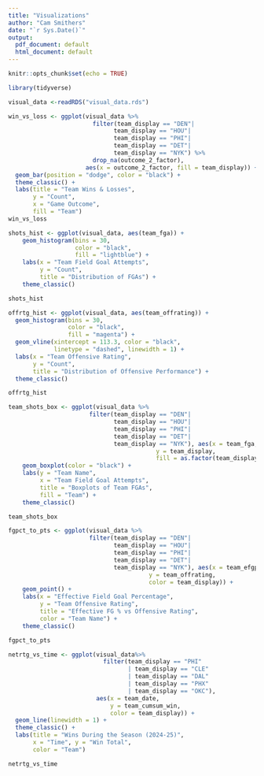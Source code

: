 ---
title: "Visualizations"
author: "Cam Smithers"
date: "`r Sys.Date()`"
output:
  pdf_document: default
  html_document: default
---

```{r setup, include=FALSE}
knitr::opts_chunk$set(echo = TRUE)
```

```{r}
library(tidyverse)
```

```{r}
visual_data <-readRDS("visual_data.rds")
```

```{r}
win_vs_loss <- ggplot(visual_data %>%
                        filter(team_display == "DEN"|
                              team_display == "HOU"|
                              team_display == "PHI"|
                              team_display == "DET"|
                              team_display == "NYK") %>%
                        drop_na(outcome_2_factor),
                      aes(x = outcome_2_factor, fill = team_display)) +
  geom_bar(position = "dodge", color = "black") +
  theme_classic() +
  labs(title = "Team Wins & Losses",
       y = "Count",
       x = "Game Outcome",
       fill = "Team")
win_vs_loss
```

```{r warning=FALSE}
shots_hist <- ggplot(visual_data, aes(team_fga)) +
    geom_histogram(bins = 30,
                   color = "black",
                   fill = "lightblue") +
    labs(x = "Team Field Goal Attempts",
         y = "Count",
         title = "Distribution of FGAs") +
    theme_classic()

shots_hist
```

```{r}

offrtg_hist <- ggplot(visual_data, aes(team_offrating)) +
  geom_histogram(bins = 30,
                 color = "black",
                 fill = "magenta") +
  geom_vline(xintercept = 113.3, color = "black",
             linetype = "dashed", linewidth = 1) +
  labs(x = "Team Offensive Rating",
       y = "Count",
       title = "Distribution of Offensive Performance") +
  theme_classic()

offrtg_hist
```


```{r warning=FALSE}
team_shots_box <- ggplot(visual_data %>%
                       filter(team_display == "DEN"|
                              team_display == "HOU"|
                              team_display == "PHI"|
                              team_display == "DET"|
                              team_display == "NYK"), aes(x = team_fga, 
                                          y = team_display, 
                                          fill = as.factor(team_display))) +
    geom_boxplot(color = "black") +
    labs(y = "Team Name",
         x = "Team Field Goal Attempts",
         title = "Boxplots of Team FGAs",
         fill = "Team") +
    theme_classic()

team_shots_box
```

```{r warning=FALSE}
fgpct_to_pts <- ggplot(visual_data %>%
                       filter(team_display == "DEN"|
                              team_display == "HOU"|
                              team_display == "PHI"|
                              team_display == "DET"|
                              team_display == "NYK"), aes(x = team_efgpct,
                                        y = team_offrating,
                                        color = team_display)) +
    geom_point() +
    labs(x = "Effective Field Goal Percentage",
         y = "Team Offensive Rating",
         title = "Effective FG % vs Offensive Rating",
         color = "Team Name") +
    theme_classic()

fgpct_to_pts
```

```{r warning=FALSE}
netrtg_vs_time <- ggplot(visual_data%>%
                           filter(team_display == "PHI"
                                  | team_display == "CLE"
                                  | team_display == "DAL"
                                  | team_display == "PHX"
                                  | team_display == "OKC"),
                         aes(x = team_date,
                             y = team_cumsum_win,
                             color = team_display)) +
  geom_line(linewidth = 1) +
  theme_classic() +
  labs(title = "Wins During the Season (2024-25)",
       x = "Time", y = "Win Total",
       color = "Team")

netrtg_vs_time
```
